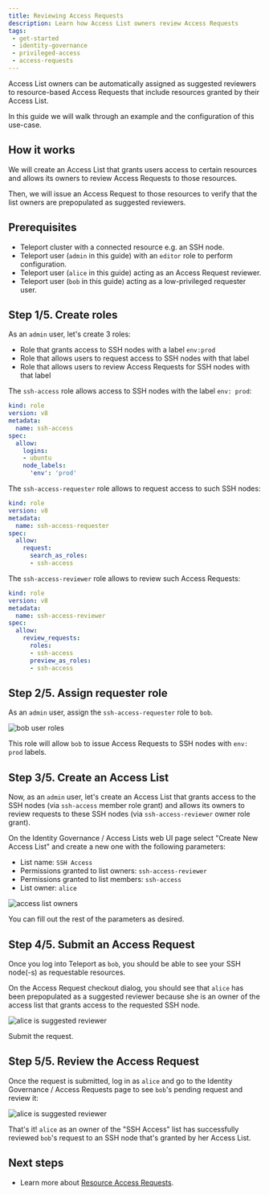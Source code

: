 ```yaml
---
title: Reviewing Access Requests
description: Learn how Access List owners review Access Requests
tags:
 - get-started
 - identity-governance
 - privileged-access
 - access-requests
---
```


Access List owners can be automatically assigned as suggested reviewers to
resource-based Access Requests that include resources granted by their Access
List.

In this guide we will walk through an example and the configuration of this
use-case.

## How it works

We will create an Access List that grants users access to certain resources and
allows its owners to review Access Requests to those resources.

Then, we will issue an Access Request to those resources to verify that the list
owners are prepopulated as suggested reviewers.

## Prerequisites

- Teleport cluster with a connected resource e.g. an SSH node.
- Teleport user (`admin` in this guide) with an `editor` role to perform configuration.
- Teleport user (`alice` in this guide) acting as an Access Request reviewer.
- Teleport user (`bob` in this guide) acting as a low-privileged requester user.

## Step 1/5. Create roles

As an `admin` user, let's create 3 roles:

- Role that grants access to SSH nodes with a label `env:prod`
- Role that allows users to request access to SSH nodes with that label
- Role that allows users to review Access Requests for SSH nodes with that label

The `ssh-access` role allows access to SSH nodes with the label `env: prod`:

```yaml
kind: role
version: v8
metadata:
  name: ssh-access
spec:
  allow:
    logins:
    - ubuntu
    node_labels:
      'env': 'prod'
```

The `ssh-access-requester` role allows to request access to such SSH nodes:

```yaml
kind: role
version: v8
metadata:
  name: ssh-access-requester
spec:
  allow:
    request:
      search_as_roles:
      - ssh-access
```

The `ssh-access-reviewer` role allows to review such Access Requests:

```yaml
kind: role
version: v8
metadata:
  name: ssh-access-reviewer
spec:
  allow:
    review_requests:
      roles:
      - ssh-access
      preview_as_roles:
      - ssh-access
```

## Step 2/5. Assign requester role

As an `admin` user, assign the `ssh-access-requester` role to `bob`.

![bob user roles](../../../img/identity-governance/access-lists/bob-user-roles.png)

This role will allow `bob` to issue Access Requests to SSH nodes with `env: prod`
labels.

## Step 3/5. Create an Access List

Now, as an `admin` user, let's create an Access List that grants access to the
SSH nodes (via `ssh-access` member role grant) and allows its owners to review
requests to these SSH nodes (via `ssh-access-reviewer` owner role grant).

On the Identity Governance / Access Lists web UI page select "Create New Access
List" and create a new one with the following parameters:

- List name: `SSH Access`
- Permissions granted to list owners: `ssh-access-reviewer`
- Permissions granted to list members: `ssh-access`
- List owner: `alice`

![access list owners](../../../img/identity-governance/access-lists/ssh-access-list-owners.png)

You can fill out the rest of the parameters as desired.

## Step 4/5. Submit an Access Request

Once you log into Teleport as `bob`, you should be able to see your SSH node(-s)
as requestable resources.

On the Access Request checkout dialog, you should see that `alice` has been
prepopulated as a suggested reviewer because she is an owner of the access
list that grants access to the requested SSH node.

![alice is suggested reviewer](../../../img/identity-governance/access-lists/bob-submit-request.png)

Submit the request.

## Step 5/5. Review the Access Request

Once the request is submitted, log in as `alice` and go to the Identity Governance /
Access Requests page to see `bob`'s pending request and review it:

![alice is suggested reviewer](../../../img/identity-governance/access-lists/alice-review-request.png)

That's it! `alice` as an owner of the "SSH Access" list has successfully reviewed
`bob`'s request to an SSH node that's granted by her Access List.

## Next steps

- Learn more about [Resource Access Requests](../access-requests/resource-requests.mdx).
